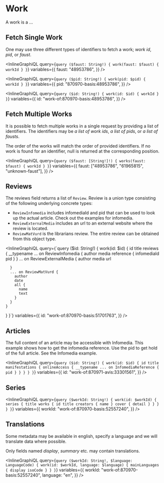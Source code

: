 # Work

A work is a ...

## Fetch Single Work

One may use three different types of identifiers to fetch a work; _work id_, _pid_, or _faust_.

<InlineGraphiQL
  query={`query ($faust: String!) {
      work(faust: $faust) {
        workId
      }
    }`}
  variables={{
    faust: "48953786",
  }}
/>

<InlineGraphiQL
  query={`query ($pid: String!) {
      work(pid: $pid) {
        workId
      }
    }`}
  variables={{
    pid: "870970-basis:48953786",
  }}
/>

<InlineGraphiQL
  query={`query ($id: String!) {
      work(id: $id) {
        workId
      }
    }`}
  variables={{
    id: "work-of:870970-basis:48953786",
  }}
/>

## Fetch Multiple Works

It is possible to fetch multiple works in a single request by providing
a list of identifiers. The identifiers may be _a list of work ids_, _a list of pids_,
or _a list of fausts_.

The order of the works will match the order of provided identifiers.
If no work is found for an identifier, null is returned at the corresponding position.

<InlineGraphiQL
  query={`query ($faust: [String!]!) {
      works(faust: $faust) {
        workId
      }
    }`}
  variables={{
    faust: ["48953786", "61965815", "unknown-faust"],
  }}
/>

## Reviews

The reviews field returns a list of `Review`. Review is a union type consisting
of the following underlying concrete types:

- `ReviewInfomedia` includes infomediaId and pid that can be used to look up the actual
  article. Check out the examples for infomedia.
- `ReviewExternalMedia` includes an url to an external website where the review is located.
- `ReviewMatVurd` is the librarians review. The entire review can be obtained from this object type.

<InlineGraphiQL
  query={`query ($id: String!) {
  work(id: $id) {
    id
    title
    reviews {
      __typename
      ... on ReviewInfomedia {
        author
        media
        reference {
          infomediaId
          pid
        }
      }
      ... on ReviewExternalMedia {
        author
        media
        url
        
      }
      ... on ReviewMatVurd {
        author
        date
        all {
          name
          text
        }
      }
    }
  }
}`}
  variables={{
    id: "work-of:870970-basis:51701763",
  }}
/>

## Articles

The full content of an article may be accessible with Infomedia.
This example shows how to get the infomedia reference. Use the pid to get hold of
the full article. See the Infomedia example.

<InlineGraphiQL
  query={`query ($id: String!) {
  work(id: $id) {
    id
    title
    manifestations {
      onlineAccess {
        __typename
        ... on InfomediaReference {
          pid
        }
      }
    }
  }
}`}
  variables={{
    id: "work-of:870971-avis:33301561",
  }}
/>

## Series

<InlineGraphiQL
  query={`query ($workId: String!) {
    work(id: $workId) {
      series {
        title
          works {
            id
            title
              creators {
              name
              }
              cover {
              detail
              }
          }
        }
      }
  }`}
  variables={{
    workId: "work-of:870970-basis:52557240",
  }}
/>

## Translations

Some metadata may be available in english, specify a language and we will
translate data where possible.

Only fields named _display_, _summary_ etc. may contain translations.

<InlineGraphiQL
  query={`query ($workId: String!, $language: LanguageCode) {
    work(id: $workId, language: $language) {
      mainLanguages {
        display
        isoCode
      }
    }
  }`}
  variables={{
    workId: "work-of:870970-basis:52557240",
    language: "en",
  }}
/>
